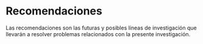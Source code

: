 # Recomendaciones

Las recomendaciones son las futuras y posibles líneas de investigación que llevarán a resolver problemas relacionados con la presente investigación.